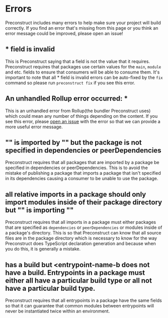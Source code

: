 # Errors

Preconstruct includes many errors to help make sure your project will build correctly. If you find an error that's missing from this page or you think an error message could be improved, please open an issue!

## \* field is invalid

This is Preconstruct saying that a field is not the value that it requires. Preconstruct requires that packages use certain values for the `main`, `module` and etc. fields to ensure that consumers will be able to consume them. It's important to note that all \* field is invalid errors can be auto-fixed by the `fix` command so please run `preconstruct fix` if you see this error.

## An unhandled Rollup error occurred: \*

This is an unhandled error from Rollup(the bundler Preconstruct uses) which could mean any number of things depending on the content. If you see this error, please [open an issue](https://github.com/preconstruct/preconstruct/issues/new) with the error so that we can provide a more useful error message.

## "<import>" is imported by "<path>" but the package is not specified in dependencies or peerDependencies

Preconstruct requires that all packages that are imported by a package be specified in dependencies or peerDependencies. This is to avoid the mistake of publishing a package that imports a package that isn't specified in its dependencies causing a consumer to be unable to use the package.

## all relative imports in a package should only import modules inside of their package directory but "<path>" is importing "<import>"

Preconstruct requires that all imports in a package must either packages that are specified as `dependencies` or `peerDependencies` or modules inside of a package's directory. This is so that Preconstruct can know that all source files are in the package directory which is necessary to know for the way Preconstruct does TypeScript declaration generation and because when you do this, it is generally a mistake.

## <entrypoint-name-a> has a <field-name> build but <entrypoint-name-b does not have a <field-name> build. Entrypoints in a package must either all have a particular build type or all not have a particular build type.

Preconstruct requires that all entrypoints in a package have the same fields so that it can guarantee that common modules between entrypoints will never be instantiated twice within an environment.
